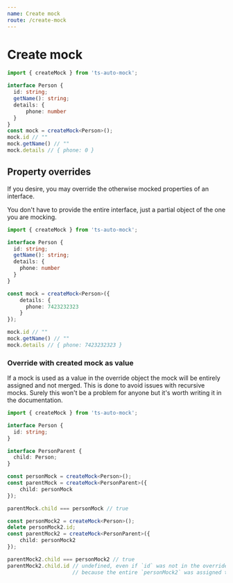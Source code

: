 ```yaml
---
name: Create mock
route: /create-mock
---
```


# Create mock
```ts
import { createMock } from 'ts-auto-mock';

interface Person {
  id: string;
  getName(): string;
  details: {
      phone: number
  }
}
const mock = createMock<Person>();
mock.id // ""
mock.getName() // ""
mock.details // { phone: 0 }
```

## Property overrides

If you desire, you may override the otherwise mocked properties of an interface.

You don't have to provide the entire interface, just a partial object of the one you are mocking.

```ts
import { createMock } from 'ts-auto-mock';

interface Person {
  id: string;
  getName(): string;
  details: {
    phone: number
  }
}

const mock = createMock<Person>({
    details: {
      phone: 7423232323
    }
});

mock.id // ""
mock.getName() // ""
mock.details // { phone: 7423232323 }
```

### Override with created mock as value
If a mock is used as a value in the override object the mock will be entirely assigned and not merged. This is done to
avoid issues with recursive mocks. Surely this won't be a problem for anyone but it's worth writing it in the documentation.
```ts
import { createMock } from 'ts-auto-mock';

interface Person {
  id: string;
}

interface PersonParent {
  child: Person;
}

const personMock = createMock<Person>();
const parentMock = createMock<PersonParent>({
    child: personMock
});

parentMock.child === personMock // true

const personMock2 = createMock<Person>();
delete personMock2.id;
const parentMock2 = createMock<PersonParent>({
    child: personMock2
});

parentMock2.child === personMock2 // true
parentMock2.child.id // undefined, even if `id` was not in the override object (personMock2) it still did override
                     // because the entire `personMock2` was assigned to `child`
```
